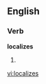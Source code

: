 
==English==

===Verb===
'''localizes'''

# {{third-person singular of|[[localize]]}}

[[vi:localizes]]